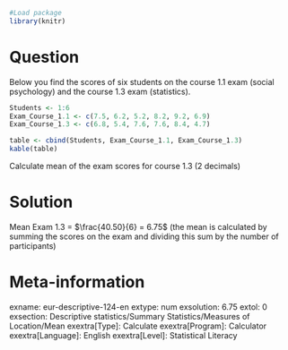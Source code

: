 ```{r, echo = FALSE, results = "hide"}
#Load package
library(knitr)
```

Question
========
Below you find the scores of six students on the course 1.1 exam (social psychology) and the course 1.3 exam (statistics). 

```{r, echo = FALSE}
Students <- 1:6
Exam_Course_1.1 <- c(7.5, 6.2, 5.2, 8.2, 9.2, 6.9)
Exam_Course_1.3 <- c(6.8, 5.4, 7.6, 7.6, 8.4, 4.7)

table <- cbind(Students, Exam_Course_1.1, Exam_Course_1.3)
kable(table)
```

Calculate mean of the exam scores for course 1.3 (2 decimals)


Solution
========
Mean Exam 1.3 = $\frac{40.50}{6} = 6.75$ (the mean is calculated by summing the scores on the exam and dividing this sum by the number of participants)


Meta-information
================
exname: eur-descriptive-124-en
extype: num
exsolution: 6.75
extol: 0
exsection: Descriptive statistics/Summary Statistics/Measures of Location/Mean
exextra[Type]: Calculate
exextra[Program]: Calculator
exextra[Language]: English
exextra[Level]: Statistical Literacy
